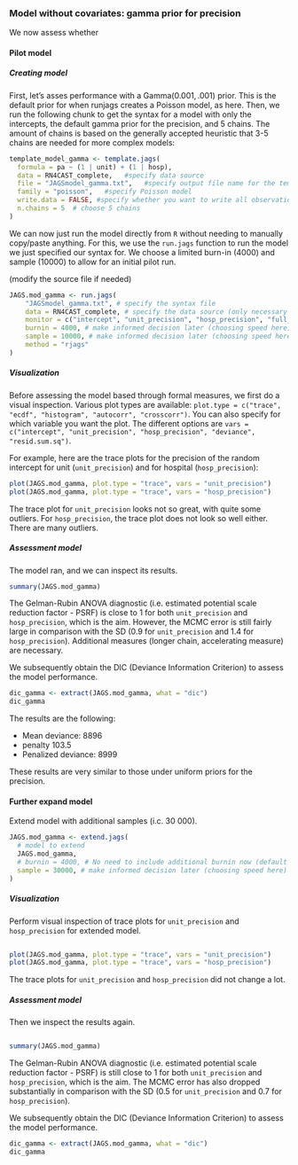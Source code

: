 ### Model without covariates: gamma prior for precision
We now assess whether 

#### Pilot model

##### Creating model

First, let's asses performance with a $\text{Gamma}(0.001, .001)$ prior. This is the default prior for when runjags creates a Poisson model, as here. Then, we run the following chunk to get the syntax for a model with only the intercepts, the default gamma prior for the precision, and 5 chains. The amount of chains is based on the generally accepted heuristic that 3-5 chains are needed for more complex models:

```{r template_gamma, message = FALSE, warning=FALSE}
template_model_gamma <- template.jags(
  formula = pa ~ (1 | unit) + (1 | hosp), 
  data = RN4CAST_complete,   #specify data source
  file = "JAGSmodel_gamma.txt",   #specify output file name for the template
  family = "poisson",   #specify Poisson model
  write.data = FALSE, #specify whether you want to write all observations to the template
  n.chains = 5  # choose 5 chains
)
```



We can now just run the model directly from `R` without needing to
manually copy/paste anything. For this, we use the `run.jags` function
to run the model we just specified our syntax for. We choose a limited
burn-in (4000) and sample (10000) to allow for an initial pilot run.
<!--- Should method=rjags be  used in original model design (see documentation extend.jags - then no need to recompile model when extending) --->

(modify the source file if needed)
  
```{r run-mod}
JAGS.mod_gamma <- run.jags(
    "JAGSmodel_gamma.txt", # specify the syntax file
    data = RN4CAST_complete, # specify the data source (only necessary when write.data = FALSE)
    monitor = c("intercept", "unit_precision", "hosp_precision", "full_effect", "deviance"),
    burnin = 4000, # make informed decision later (choosing speed here)
    sample = 10000, # make informed decision later (choosing speed here)
    method = "rjags"
)
```

##### Visualization

Before assessing the model based through formal measures, we first do a
visual inspection. Various plot types are available:
  `plot.type = c("trace", "ecdf", "histogram", "autocorr", "crosscorr")`.
You can also specify for which variable you want the plot. The different
options are
`vars = c("intercept", "unit_precision", "hosp_precision", "deviance", "resid.sum.sq")`.

For example, here are the trace plots for the precision of the random
intercept for unit (`unit_precision`) and for hospital (`hosp_precision`):
  
```{r traceplots, message=FALSE, out.width="50%", fig.align='center'}
plot(JAGS.mod_gamma, plot.type = "trace", vars = "unit_precision")
plot(JAGS.mod_gamma, plot.type = "trace", vars = "hosp_precision")
```

The trace plot for `unit_precision` looks not so great, with quite some outliers. For `hosp_precision`, the trace plot does not look so well either. There are many outliers.

##### Assessment model

The model ran, and we can inspect its results.

```{r summary-mod}
summary(JAGS.mod_gamma)
```

The Gelman-Rubin ANOVA diagnostic (i.e. estimated potential scale reduction factor - PSRF) is close to 1 for both `unit_precision` and
 `hosp_precision`, which is the aim. However, the MCMC error is still fairly large in comparison with the SD (0.9 for `unit_precision` and 1.4 for `hosp_precision`). Additional measures (longer chain, accelerating measure) are necessary.

We subsequently obtain the DIC (Deviance Information Criterion) to assess the model performance.

```{r dic_gamma}
dic_gamma <- extract(JAGS.mod_gamma, what = "dic") 
dic_gamma
```

The results are the following:
  
-   Mean deviance:  8896 
-   penalty 103.5 
-   Penalized deviance: 8999

These results are very similar to those under uniform priors for the precision.

#### Further expand model
Extend model with additional samples (i.c. 30 000).

```{r extend-mod}
JAGS.mod_gamma <- extend.jags(
  # model to extend
  JAGS.mod_gamma,
  # burnin = 4000, # No need to include additional burnin now (default = 0) since we expand instead of rerun model??
  sample = 30000, # make informed decision later (choosing speed here)
)
```

##### Visualization

Perform visual inspection of trace plots for `unit_precision` and `hosp_precision` for extended model.
<!--- using reference of previous code block ?? --->
```{r traceplots-extend, ref.label='traceplots'}
```

```{r plots, message=FALSE, out.width="50%", fig.align='center'}
plot(JAGS.mod_gamma, plot.type = "trace", vars = "unit_precision")
plot(JAGS.mod_gamma, plot.type = "trace", vars = "hosp_precision")
```

The trace plots for `unit_precision` and `hosp_precision` did not change a lot.

##### Assessment model

Then we inspect the results again.
<!--- using reference of previous code block ?? --->
```{r summary-mod-extend, ref.label='summary-mod'}
```

```{r summary-mod}
summary(JAGS.mod_gamma)
```

The Gelman-Rubin ANOVA diagnostic (i.e. estimated potential scale reduction factor - PSRF) is still close to 1 for both `unit_precision` and `hosp_precision`, which is the aim. The MCMC error has also dropped substantially in comparison with the SD (0.5 for `unit_precision` and 0.7 for `hosp_precision`). 

We subsequently obtain the DIC (Deviance Information Criterion) to assess the model performance.

```{r dic_gamma}
dic_gamma <- extract(JAGS.mod_gamma, what = "dic") 
dic_gamma
```